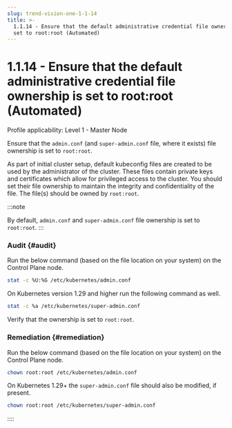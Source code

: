 ```yaml
---
slug: trend-vision-one-1-1-14
title: >-
  1.1.14 - Ensure that the default administrative credential file ownership is
  set to root:root (Automated)
---
```

# 1.1.14 - Ensure that the default administrative credential file ownership is set to root:root (Automated)

Profile applicability: Level 1 - Master Node

Ensure that the `admin.conf` (and `super-admin.conf` file, where it exists) file ownership is set to `root:root`.

As part of initial cluster setup, default kubeconfig files are created to be used by the administrator of the cluster. These files contain private keys and certificates which allow for privileged access to the cluster. You should set their file ownership to maintain the integrity and confidentiality of the file. The file(s) should be owned by `root:root`.

:::note

By default, `admin.conf` and `super-admin.conf` file ownership is set to `root:root`.
:::

### Audit {#audit}

Run the below command (based on the file location on your system) on the Control Plane node.

```bash
stat -c %U:%G /etc/kubernetes/admin.conf
```

On Kubernetes version 1.29 and higher run the following command as well.

```bash
stat -c %a /etc/kubernetes/super-admin.conf
```

Verify that the ownership is set to `root:root`.

### Remediation {#remediation}

Run the below command (based on the file location on your system) on the Control Plane node.

```bash
chown root:root /etc/kubernetes/admin.conf
```

On Kubernetes 1.29+ the `super-admin.conf` file should also be modified, if present.

```bash
chown root:root /etc/kubernetes/super-admin.conf
```
::::
